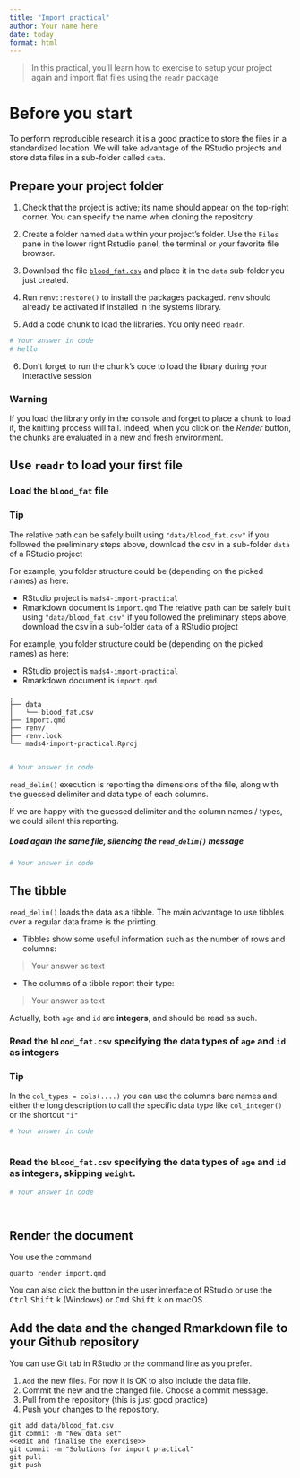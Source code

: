 ```yaml
---
title: "Import practical"
author: Your name here
date: today
format: html
---
```


> In this practical, you'll learn how to
exercise to setup your project again and 
import flat files using the `readr` package

# Before you start


To perform reproducible research it is a good practice to store the files in a standardized location. 
We will take advantage of the RStudio projects and store data files in a sub-folder called `data`. 

## Prepare your project folder

1. Check that the project is active; its name should appear on the top-right corner. You can specify the name when cloning the repository.

2. Create a folder named `data` within your project's folder. Use the `Files` pane in the lower right Rstudio panel, the terminal or your favorite file browser.

3. Download the file [`blood_fat.csv`](https://biostat2.uni.lu/practicals/data/blood_fat.csv) and place it in the `data` sub-folder you just created.

4. Run `renv::restore()` to install the packages packaged. `renv` should already be activated if installed in the systems library.

5. Add a code chunk to load the libraries. You only need `readr`.

```r
# Your answer in code
# Hello
```


6. Don't forget to run the chunk's code to load the library during your interactive session


### Warning
If you load the library only in the console and forget to place a chunk to load it, the knitting process will fail. Indeed, when you click on the _Render_ button, the chunks are evaluated in a new and fresh environment.



## Use `readr` to load your first file


### Load the `blood_fat` file


### Tip
The relative path can be safely built using `"data/blood_fat.csv"` 
if you followed the preliminary steps above, download the csv in a sub-folder `data` of a RStudio project

For example, you folder structure could be (depending on the picked names) as here:

- RStudio project is `mads4-import-practical`
- Rmarkdown document is `import.qmd`
The relative path can be safely built using `"data/blood_fat.csv"` 
if you followed the preliminary steps above, download the csv in a sub-folder `data` of a RStudio project

For example, you folder structure could be (depending on the picked names) as here:

- RStudio project is `mads4-import-practical`
- Rmarkdown document is `import.qmd`

```
.
├── data
│   └── blood_fat.csv
├── import.qmd
├── renv/
├── renv.lock
└── mads4-import-practical.Rproj


```


```r
# Your answer in code

```




`read_delim()` execution is reporting the dimensions of the file, along with the guessed delimiter and data type of each columns.

If we are happy with the guessed delimiter and the column names / types, we could silent this reporting.

##### Load again the same file, silencing the `read_delim()` message

```r
# Your answer in code


```



## The tibble

`read_delim()` loads the data as a tibble. The main advantage to use tibbles over a regular data frame is the printing.

- Tibbles show some useful information such as the number of rows and columns:



> Your answer as text



- The columns of a tibble report their type:



> Your answer as text



Actually, both `age` and `id` are **integers**, and should be read as such.

### Read the `blood_fat.csv` specifying the data types of `age` and `id` as integers


### Tip
In the `col_types = cols(....)` you can use the columns bare names and either the long description
 to call the specific data type like `col_integer()` or the shortcut `"i"`



```r
# Your answer in code



```


### Read the `blood_fat.csv` specifying the data types of `age` and `id` as integers, skipping `weight`.

```r
# Your answer in code




```


## Render the document 

You use the command 

```
quarto render import.qmd
```

You can also click the button in the user interface of RStudio or use the <kbd>Ctrl</kbd> <kbd>Shift</kbd> <kbd>k</kbd> (Windows)  or  <kbd>Cmd</kbd> <kbd>Shift</kbd> <kbd>k</kbd> on macOS. 

## Add the data and the changed Rmarkdown file to your Github repository

You can use Git tab in RStudio or the command line as you prefer.

1. `Add` the new files. For now it is OK to also include the data file.
2. Commit the new and the changed file. Choose a commit message.
3. Pull from the repository (this is just good practice)
4. Push your changes to the repository.

```
git add data/blood_fat.csv
git commit -m "New data set"
<<edit and finalise the exercise>>
git commit -m "Solutions for import practical"
git pull
git push
```
